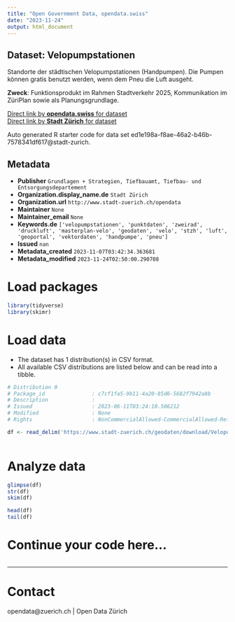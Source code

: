 ```yaml
---
title: "Open Government Data, opendata.swiss"
date: "2023-11-24"
output: html_document
---
```


## Dataset: Velopumpstationen

Standorte der städtischen Velopumpstationen (Handpumpen). Die Pumpen können gratis benutzt werden, wenn dem Pneu die Luft ausgeht.

**Zweck**: Funktionsprodukt im Rahmen Stadtverkehr 2025, Kommunikation im ZüriPlan sowie als Planungsgrundlage.

[Direct link by **opendata.swiss** for dataset](https://opendata.swiss/de/dataset/velopumpstationen)<br>
[Direct link by **Stadt Zürich** for dataset](https://data.stadt-zuerich.ch/dataset/geo_velopumpstationen)

Auto generated R starter code for data set ed1e198a-f8ae-46a2-b46b-7578341df617@stadt-zurich.

## Metadata

- **Publisher** `Grundlagen + Strategien, Tiefbauamt, Tiefbau- und Entsorgungsdepartement`
- **Organization.display_name.de** `Stadt Zürich`
- **Organization.url** `http://www.stadt-zuerich.ch/opendata`
- **Maintainer** `None`
- **Maintainer_email** `None`
- **Keywords.de** `['velopumpstationen', 'punktdaten', 'zweirad', 'druckluft', 'masterplan-velo', 'geodaten', 'velo', 'stzh', 'luft', 'geoportal', 'vektordaten', 'handpumpe', 'pneu']`
- **Issued** `nan`
- **Metadata_created** `2023-11-07T03:42:34.363681`
- **Metadata_modified** `2023-11-24T02:50:00.290708`


# Load packages

```r

library(tidyverse)
library(skimr)

```

# Load data

-   The dataset has 1 distribution(s) in CSV format.
-   All available CSV distributions are listed below and can be read into a tibble.

```r

# Distribution 0
# Package_id               : c7cf1fa5-9b11-4a20-85d6-5682f7942a8b
# Description              : 
# Issued                   : 2023-06-11T03:24:10.506212
# Modified                 : None
# Rights                   : NonCommercialAllowed-CommercialAllowed-ReferenceNotRequired

df <- read_delim('https://www.stadt-zuerich.ch/geodaten/download/Velopumpstationen?format=10008')



```

# Analyze data

```r

glimpse(df)
str(df)
skim(df)

head(df)
tail(df)

```

# Continue your code here...

```r

```

------------------------------------------------------------------------

# Contact

opendata@zuerich.ch | Open Data Zürich
